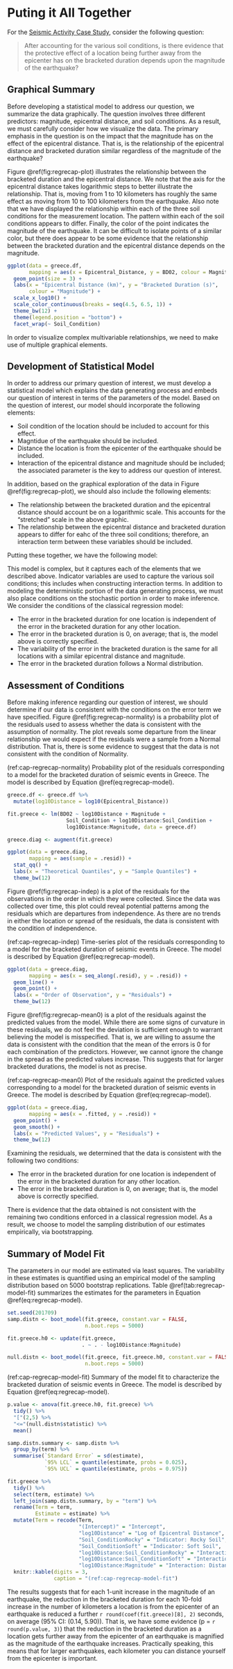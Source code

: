 # Puting it All Together {#Regrecap}

For the [Seismic Activity Case Study](#CaseGreece), consider the following question:

  > After accounting for the various soil conditions, is there evidence that the protective effect of a location being further away from the epicenter has on the bracketed duration depends upon the magnitude of the earthquake?
  

## Graphical Summary
Before developing a statistical model to address our question, we summarize the data graphically.  The question involves three different predictors: magnitude, epicentral distance, and soil conditions.  As a result, we must carefully consider how we visualize the data.  The primary emphasis in the question is on the impact that the magnitude has on the effect of the epicentral distance.  That is, is the relationship of the epicentral distance and bracketed duration similar regardless of the magnitude of the earthquake?

Figure \@ref(fig:regrecap-plot) illustrates the relationship between the bracketed duration and the epicentral distance.  We note that the axis for the epicentral distance takes logarithmic steps to better illustrate the relationship.  That is, moving from 1 to 10 kilometers has roughly the same effect as moving from 10 to 100 kilometers from the earthquake.  Also note that we have displayed the relationship within each of the three soil conditions for the measurement location.  The pattern within each of the soil conditions appears to differ.  Finally, the color of the point indicates the magnitude of the earthquake.  It can be difficult to isolate points of a similar color, but there does appear to be some evidence that the relationship between the bracketed duration and the epicentral distance depends on the magnitude.

```r
ggplot(data = greece.df,
       mapping = aes(x = Epicentral_Distance, y = BD02, colour = Magnitude)) +
  geom_point(size = 3) +
  labs(x = "Epicentral Distance (km)", y = "Bracketed Duration (s)",
       colour = "Magnitude") +
  scale_x_log10() +
  scale_color_continuous(breaks = seq(4.5, 6.5, 1)) +
  theme_bw(12) +
  theme(legend.position = "bottom") +
  facet_wrap(~ Soil_Condition)
```

In order to visualize complex multivariable relationships, we need to make use of multiple graphical elements.


## Development of Statistical Model
In order to address our primary question of interest, we must develop a statistical model which explains the data generating process and embeds our question of interest in terms of the parameters of the model.  Based on the question of interest, our model should incorporate the following elements:

  - Soil condition of the location should be included to account for this effect.
  - Magntidue of the earthquake should be included.
  - Distance the location is from the epicenter of the earthquake should be included.
  - Interaction of the epicentral distance and magnitude should be included; the associated parameter is the key to address our question of interest.
  
In addition, based on the graphical exploration of the data in Figure \@ref(fig:regrecap-plot), we should also include the following elements:

  - The relationship between the bracketed duration and the epicentral distance should account be on a logarithmic scale.  This accounts for the "stretched" scale in the above graphic.
  - The relationship between the epicentral distance and bracketed duration appears to differ for eahc of the three soil conditions; therefore, an interaction term between these variables should be included.

Putting these together, we have the following model:

\begin{equation}
  \begin{aligned}
    (\text{Bracketed Duration})_i &= \beta_0 + \beta_1\log_{10}(\text{Epicentral Distance})_i + \beta_2(\text{Magnitude})_i \\
      &\quad + \beta_3\mathbb{I}(\text{i-th location has Rocky soil}) + \beta_4\mathbb{I}(\text{i-th location has Soft soil}) \\
      &\quad + \beta_5\log_{10}(\text{Epicentral Distance})_i\mathbb{I}(\text{i-th location has Rocky soil}) \\
      &\quad + \beta_6\log_{10}(\text{Epicentral Distance})_i\mathbb{I}(\text{i-th location has Soft soil}) \\
      &\quad + \beta_7\log_{10}(\text{Epicentral Distance})_i(\text{Magnitude})_i + \epsilon_i
  \end{aligned}
  (\#eq:regrecap-model)
\end{equation}

This model is complex, but it captures each of the elements that we described above.  Indicator variables are used to capture the various soil conditions; this includes when constructing interaction terms.  In addition to modeling the deterministic portion of the data generating process, we must also place conditions on the stochastic portion in order to make inference.  We consider the conditions of the classical regression model:

  - The error in the bracketed duration for one location is independent of the error in the bracketed duration for any other location.
  - The error in the bracketed duration is 0, on average; that is, the model above is correctly specified.
  - The variability of the error in the bracketed duration is the same for all locations with a similar epicentral distance and magnitude.
  - The error in the bracketed duration follows a Normal distribution.
  

## Assessment of Conditions
Before making inference regarding our question of interest, we should determine if our data is consistent with the conditions on the error term we have specified.  Figure \@ref(fig:regrecap-normality) is a probability plot of the residuals used to assess whether the data is consistent with the assumption of normality.  The plot reveals some departure from the linear relationship we would expect if the residuals were a sample from a Normal distribution.  That is, there is some evidence to suggest that the data is not consistent with the condition of Normality.

(ref:cap-regrecap-normality) Probability plot of the residuals corresponding to a model for the bracketed duration of seismic events in Greece.  The model is described by Equation \@ref(eq:regrecap-model).  

```r
greece.df <- greece.df %>%
  mutate(log10Distance = log10(Epicentral_Distance))

fit.greece <- lm(BD02 ~ log10Distance + Magnitude + 
                   Soil_Condition + log10Distance:Soil_Condition +
                   log10Distance:Magnitude, data = greece.df)

greece.diag <- augment(fit.greece)

ggplot(data = greece.diag,
       mapping = aes(sample = .resid)) +
  stat_qq() +
  labs(x = "Theoretical Quantiles", y = "Sample Quantiles") +
  theme_bw(12)
```

Figure \@ref(fig:regrecap-indep) is a plot of the residuals for the observations in the order in which they were collected.  Since the data was collected over time, this plot could reveal potential patterns among the residuals which are departures from independence.  As there are no trends in either the location or spread of the residuals, the data is consistent with the condition of independence.

(ref:cap-regrecap-indep) Time-series plot of the residuals corresponding to a model for the bracketed duration of seismic events in Greece.  The model is described by Equation \@ref(eq:regrecap-model).

```r
ggplot(data = greece.diag,
       mapping = aes(x = seq_along(.resid), y = .resid)) +
  geom_line() +
  geom_point() +
  labs(x = "Order of Observation", y = "Residuals") +
  theme_bw(12)
```

Figure \@ref(fig:regrecap-mean0) is a plot of the residuals against the predicted values from the model.  While there are some signs of curvature in these residuals, we do not feel the deviation is sufficient enough to warrant believing the model is misspecified.  That is, we are willing to assume the data is consistent with the condition that the mean of the errors is 0 for each combination of the predictors.  However, we cannot ignore the change in the spread as the predicted values increase.  This suggests that for larger bracketed durations, the model is not as precise.

(ref:cap-regrecap-mean0) Plot of the residuals against the predicted values corresponding to a model for the bracketed duration of seismic events in Greece.  The model is described by Equation \@ref(eq:regrecap-model).

```r
ggplot(data = greece.diag,
       mapping = aes(x = .fitted, y = .resid)) +
  geom_point() +
  geom_smooth() +
  labs(x = "Predicted Values", y = "Residuals") +
  theme_bw(12)
```

Examining the residuals, we determined that the data is consistent with the following two conditions:

  - The error in the bracketed duration for one location is independent of the error in the bracketed duration for any other location.
  - The error in the bracketed duration is 0, on average; that is, the model above is correctly specified.
  
There is evidence that the data obtained is not consistent with the remaining two conditions enforced in a classical regression model.  As a result, we choose to model the sampling distribution of our estimates empirically, via bootstrapping.


## Summary of Model Fit
The parameters in our model are estimated via least squares.  The variability in these estimates is quantified using an empirical model of the sampling distribution based on 5000 bootstrap replications.  Table \@ref(tab:regrecap-model-fit) summarizes the estimates for the parameters in Equation \@ref(eq:regrecap-model).

```r
set.seed(201709)
samp.distn <- boot_model(fit.greece, constant.var = FALSE,
                         n.boot.reps = 5000)

fit.greece.h0 <- update(fit.greece, 
                        . ~ . - log10Distance:Magnitude)

null.distn <- boot_model(fit.greece, fit.greece.h0, constant.var = FALSE,
                         n.boot.reps = 5000)
```

(ref:cap-regrecap-model-fit) Summary of the model fit to characterize the bracketed duration of seismic events in Greece.  The model is described by Equation \@ref(eq:regrecap-model).

```r
p.value <- anova(fit.greece.h0, fit.greece) %>%
  tidy() %>%
  "["(2,5) %>%
  "<="(null.distn$statistic) %>%
  mean()

samp.distn.summary <- samp.distn %>%
  group_by(term) %>%
  summarise(`Standard Error` = sd(estimate),
            `95% LCL` = quantile(estimate, probs = 0.025),
            `95% UCL` = quantile(estimate, probs = 0.975))

fit.greece %>%
  tidy() %>%
  select(term, estimate) %>%
  left_join(samp.distn.summary, by = "term") %>%
  rename(Term = term,
         Estimate = estimate) %>%
  mutate(Term = recode(Term,
                       "(Intercept)" = "Intercept",
                       "log10Distance" = "Log of Epicentral Distance",
                       "Soil_ConditionRocky" = "Indicator: Rocky Soil",
                       "Soil_ConditionSoft" = "Indicator: Soft Soil",
                       "log10Distance:Soil_ConditionRocky" = "Interaction: Distance and Rocky Soil",
                       "log10Distance:Soil_ConditionSoft" = "Interaction: Distance and Soft Soil",
                       "log10Distance:Magnitude" = "Interaction: Distance and Magnitude")) %>%
  knitr::kable(digits = 3,
               caption = "(ref:cap-regrecap-model-fit")
```

The results suggests that for each 1-unit increase in the magnitude of an earthquake, the reduction in the bracketed duration for each 10-fold increase in the number of kilometers a location is from the epicenter of an earthquake is reduced a further `r round(coef(fit.greece)[8], 2)` seconds, on average (95% CI: (0.14, 5.90)).  That is, we have some evidence (p = `r round(p.value, 3)`) that the reduction in the bracketed duration as a location gets further away from the epicenter of an earthquake is magnified as the magnitude of the earthquake increases.  Practically speaking, this means that for larger earthquakes, each kilometer you can distance yourself from the epicenter is important.
